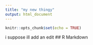 ```yaml
---
title: "my new thingy"
output: html_document
---
```


```r
knitr::opts_chunk$set(echo = TRUE)
```
i suppose ill add an edit
## R Markdown

